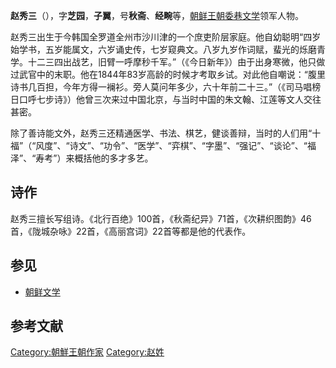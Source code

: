 '''赵秀三'''（{{bd|1762年||1849年||}}），字'''芝园'''，'''子翼'''，号'''秋斋'''、'''经畹'''等，[[朝鲜王朝|朝鲜王朝]][[委巷文学|委巷文学]]领军人物。{{r|通史|page=1110}}

赵秀三出生于今韩国全罗道全州市沙川津的一个庶吏阶层家庭。他自幼聪明“四岁始学书，五岁能属文，六岁诵史传，七岁窥典文。八岁九岁作词赋，蜚光的烁磨青学。十二三四出战艺，旧臂一呼摩秒千军。”（《今日新年》）由于出身寒微，他只做过武官中的末职。他在1844年83岁高龄的时候才考取乡试。对此他自嘲说：“腹里诗书几百担，今年方得一襕衫。旁人莫问年多少，六十年前二十三。”（《司马唱榜日口呼七步诗》）他曾三次来过中国北京，与当时中国的朱文翰、江莲等文人交往甚密。{{r|通史|韦旭昇|page1=1110-1111|page2=412}}

除了善诗能文外，赵秀三还精通医学、书法、棋艺，健谈善辩，当时的人们用“十福”（“风度”、“诗文”、“功令”、“医学”、“弈棋”、“字墨”、“强记”、“谈论”、“福泽”、“寿考”）来概括他的多才多艺。{{r|通史|page=1111}}

==诗作==
赵秀三擅长写组诗。《北行百绝》100首，《秋斋纪异》71首，《次耕织图韵》46首，《陇城杂咏》22首，《高丽宫词》22首等都是他的代表作。{{r|通史|韦旭昇|page1=1111|page2=412}}

==参见==
*[[朝鲜文学|朝鲜文学]]

==参考文献==
{{Reflist|refs=
<ref name="通史">{{cite book |author=李岩|coauthors=徐建顺、池水涌、俞成云  |title=《朝鲜文学通史》|year=2010年9月 |publisher=社会科学文献出版社 |location=北京|ISBN=978-7-5097-1511-6}}</ref>
<ref name="韦旭昇">{{cite book |author=韦旭昇著 |coauthors= |title=《韩国文学史》|year=2008年7月 |publisher=北京大学出版社 |location=北京|ISBN=978-7-301-14042-0}}</ref>
}}


[[Category:朝鮮王朝作家|Category:朝鮮王朝作家]]
[[Category:赵姓|Category:赵姓]]